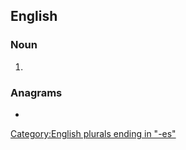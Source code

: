 ==English==

===Noun===
{{head|en|noun plural form}}

# {{plural of|rachis|lang=en}}

===Anagrams===
* {{anagrams|en|cashiers}}

[[Category:English plurals ending in "-es"]]